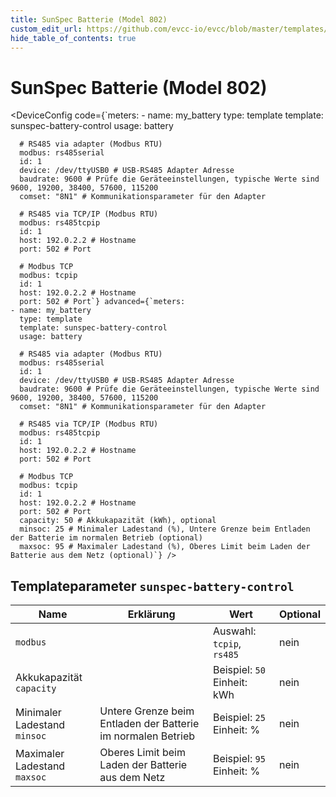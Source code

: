 ```yaml
---
title: SunSpec Batterie (Model 802)
custom_edit_url: https://github.com/evcc-io/evcc/blob/master/templates/definition/meter/sunspec-battery-control.yaml
hide_table_of_contents: true
---
```



# SunSpec Batterie (Model 802)

<DeviceFeatures features="battery-control" />

<DeviceConfig code={`meters:
    - name: my_battery
      type: template
      template: sunspec-battery-control
      usage: battery
      
      # RS485 via adapter (Modbus RTU)
      modbus: rs485serial
      id: 1
      device: /dev/ttyUSB0 # USB-RS485 Adapter Adresse
      baudrate: 9600 # Prüfe die Geräteeinstellungen, typische Werte sind 9600, 19200, 38400, 57600, 115200
      comset: "8N1" # Kommunikationsparameter für den Adapter
      
      # RS485 via TCP/IP (Modbus RTU)
      modbus: rs485tcpip
      id: 1
      host: 192.0.2.2 # Hostname
      port: 502 # Port
      
      # Modbus TCP
      modbus: tcpip
      id: 1
      host: 192.0.2.2 # Hostname
      port: 502 # Port`} advanced={`meters:
    - name: my_battery
      type: template
      template: sunspec-battery-control
      usage: battery
      
      # RS485 via adapter (Modbus RTU)
      modbus: rs485serial
      id: 1
      device: /dev/ttyUSB0 # USB-RS485 Adapter Adresse
      baudrate: 9600 # Prüfe die Geräteeinstellungen, typische Werte sind 9600, 19200, 38400, 57600, 115200
      comset: "8N1" # Kommunikationsparameter für den Adapter
      
      # RS485 via TCP/IP (Modbus RTU)
      modbus: rs485tcpip
      id: 1
      host: 192.0.2.2 # Hostname
      port: 502 # Port
      
      # Modbus TCP
      modbus: tcpip
      id: 1
      host: 192.0.2.2 # Hostname
      port: 502 # Port
      capacity: 50 # Akkukapazität (kWh), optional
      minsoc: 25 # Minimaler Ladestand (%), Untere Grenze beim Entladen der Batterie im normalen Betrieb (optional)
      maxsoc: 95 # Maximaler Ladestand (%), Oberes Limit beim Laden der Batterie aus dem Netz (optional)`} />

## Templateparameter `sunspec-battery-control`

| Name | Erklärung | Wert | Optional |
|-----------|-----------|------|----------|
| `modbus` |  | Auswahl: `tcpip`, `rs485` | nein |
| Akkukapazität<br/>`capacity` |  | Beispiel: `50`<br/>Einheit: kWh | nein |
| Minimaler Ladestand<br/>`minsoc` | Untere Grenze beim Entladen der Batterie im normalen Betrieb | Beispiel: `25`<br/>Einheit: % | nein |
| Maximaler Ladestand<br/>`maxsoc` | Oberes Limit beim Laden der Batterie aus dem Netz | Beispiel: `95`<br/>Einheit: % | nein |

